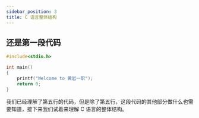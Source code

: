 ```yaml
---
sidebar_position: 3
title: C 语言整体结构
---
```


## 还是第一段代码

```c showLineNumbers {5}
#include<stdio.h>

int main()
{
    printf("Welcome to 黄岩一职");
    return 0;
}
```

我们已经理解了第五行的代码，但是除了第五行，这段代码的其他部分做什么也需要知道，接下来我们试着来理解 C 语言的整体结构。
